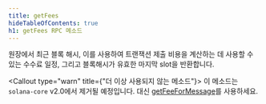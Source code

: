```yaml
---
title: getFees
hideTableOfContents: true
h1: getFees RPC 메소드
---
```


원장에서 최근 블록 해시, 이를 사용하여 트랜잭션 제출 비용을 계산하는 데 사용할
수 있는 수수료 일정, 그리고 블록해시가 유효한 마지막 slot을 반환합니다.

<Callout type="warn" title={"더 이상 사용되지 않는 메소드"}>
  이 메소드는 `solana-core` v2.0에서 제거될 예정입니다. 대신
  [getFeeForMessage](/docs/rpc/http/getfeeformessage)를 사용하세요.
</Callout>
